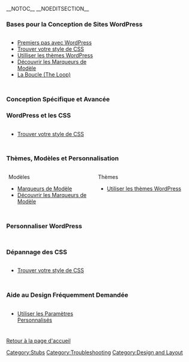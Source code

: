 {{French Header}}
__NOTOC__ __NOEDITSECTION__
===Bases pour la Conception de Sites WordPress===
<div style="width: 45%; margin:0px 6px; float:left">
* [[fr:Premiers pas avec WordPress|Premiers pas avec WordPress]]
* [[fr:Trouver votre style de CSS|Trouver votre style de CSS]]
* [[fr:Utilisation_des_Themes|Utilliser les thèmes WordPress]]
* [[fr:Decouvrir_les_Marqueurs_de_Modele|Découvrir les Marqueurs de Modèle]]
* [[fr:La_Boucle|La Boucle (The Loop)]]
</div>
<div style="clear:both; height:10px">
</div>

===Conception Spécifique et Avancée===

===WordPress et les CSS===
<div style="width: 45%; margin:0px 6px; float:left">
</div>
<div style="width: 45%; margin:0px 6px; float:left">
* [[fr:Trouver votre style de CSS|Trouver votre style de CSS]]
</div>
<div style="clear:both; height:10px">
</div>

===Thèmes, Modèles et Personnalisation===
<div style="width: 45%; margin:0px 6px; float:left">
Modèles
* [[fr:Marqueurs_de_Modele|Marqueurs de Modèle]]
* [[fr:Decouvrir_les_Marqueurs_de_Modele|Découvrir les Marqueurs de Modèle]]
</div>
<div style="width: 45%; margin:0px 6px; float:left">
Thèmes
* [[fr:Utilisation_des_Themes|Utiliser les thèmes WordPress]]
</div>
<div style="clear:both; height:10px">
</div>

===Personnaliser WordPress===
<div style="width: 45%; margin:0px 6px; float:left">
</div>
<div style="width: 45%; margin:0px 6px; float:left">
</div>
<div style="clear:both; height:10px">
</div>

===Dépannage des CSS===
<div style="width: 45%; margin:0px 6px; float:left">
* [[fr:Trouver votre style de CSS|Trouver votre style de CSS]]
</div>
<div style="width: 45%; margin:0px 6px; float:left">
</div>
<div style="clear:both; height:10px">
</div>

===Aide au Design Fréquemment Demandée===
<div style="width: 45%; margin:0px 6px; float:left">
* [[fr:Utiliser_les_champs_personnalis%C3%A9s|Utiliser les Paramètres Personnalisés]]
</div>
<div style="width: 45%; margin:0px 6px; float:left">
</div>
<div style="clear:both; height:10px">
</div>

[[fr:Accueil|Retour à la page d'accueil]]

{{Stub}}

[[Category:Stubs]]
[[Category:Troubleshooting]]
[[Category:Design and Layout]]